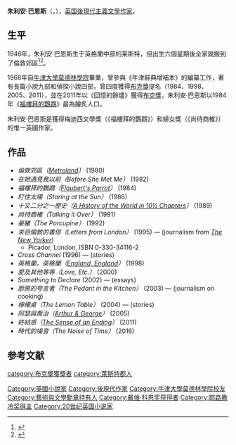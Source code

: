 {{Link style|time=2015-12-11T05:12:46+00:00}}
{{Infobox writer
| image       = Julian_Barnes_in_2019_02.jpg
| imagesize   = 
| caption     = 朱利安·巴恩斯
| pseudonym   = Dan Kavanagh (crime fiction), Edward Pygge
|birth_name        = Julian Patrick Barnes
| birth_date  = {{Birth date and age|1946|1|19|df=y}}
| birth_place ={{UK}}[[莱斯特|莱斯特]]
| death_date  =
| death_place =
| alma_mater  = [[牛津大學莫德林學院|牛津大學莫德林學院]]
| occupation  = 作家
| nationality = [[英国|英国]]
| genre       = 作家
| movement    = [[後現代主義|後現代主義]]
| awards      = [[費米娜獎|費米娜獎]]（1992年）<br>[[布克獎|布克獎]]（2011年）<br>[[奧地利國家歐洲文學獎|奧地利國家歐洲文學獎]]（2004年）<br>[[耶路撒冷文學獎|耶路撒冷文學獎]]（2021年）
| influences  = [[古斯塔夫·福楼拜|古斯塔夫·福楼拜]],<ref name="telegraph1"/> [[儒勒·雷纳尔|儒勒·雷纳尔]],<ref name="telegraph1"/> [[伊戈尔·斯特拉文斯基|伊戈尔·斯特拉文斯基]],<ref name="telegraph1"/> [[弗兰克·奥康纳|弗兰克·奥康纳]], [[福特·马多克斯·福特|福特·马多克斯·福特]]
| influenced  =
| website     = {{URL|http://www.julianbarnes.com}}
}}
'''朱利安·巴恩斯'''（{{lang-en|'''Julian Barnes'''}}，{{bd|1946年|1月19日|catIdx=Barnes}}），[[英国|英国]][[後現代主義|後現代主義]][[文學|文學]][[作家|作家]]。

== 生平 ==
1946年，朱利安·巴恩斯生于英格蘭中部的莱斯特，但出生六個星期後全家就搬到了倫敦郊區<ref name="telegraph1">{{cite news |last=Summerscale |first=Kate |url=http://www.telegraph.co.uk/culture/donotmigrate/3671554/Julian-Barnes-Life-as-he-knows-it.html |title=Julian Barnes: Life as he knows it |publisher=Telegraph |date=1 March 2008 |accessdate=10 August 2011 |location=London |archive-date=2011-07-17 |archive-url=https://web.archive.org/web/20110717133634/http://www.telegraph.co.uk/culture/donotmigrate/3671554/Julian-Barnes-Life-as-he-knows-it.html |dead-url=no }}</ref><ref name=guardian1>{{cite news|author=Interviewed by Denis Campbell|title=My Team: Julian Barnes on Leicester City F.C.|url=http://observer.guardian.co.uk/osm/story/0,,530805,00.html|publisher=The Observer|accessdate=22 October 2011|location=London|archive-url=https://web.archive.org/web/20121001153513/http://observer.guardian.co.uk/osm/story/0,,530805,00.html|archive-date=2012-10-01|dead-url=yes}}</ref>。

1968年自[[牛津大學莫德林學院|牛津大學莫德林學院]]畢業，曾參與《牛津辭典增補本》的編纂工作，著有長篇小說九部和偵探小說四部，曾四度獲得[[布克獎|布克獎]]提名（1984、1998、2005、2011），並在2011年以《回憶的餘燼》獲得[[布克獎|布克獎]]，朱利安·巴恩斯以1984年《[[福樓拜的鸚鵡|福樓拜的鸚鵡]]》最為膾炙人口。

朱利安·巴恩斯是獲得梅迪西文學獎（《福樓拜的鸚鵡》）和婦女獎（《尚待商榷》）的惟一英國作家。

== 作品 ==
* ''倫敦郊區（[[:en:Metro-land#Julian_Barnes:_Metroland|Metroland]]）'' (1980)
* ''在她遇見我以前（Before She Met Me）'' (1982)
* ''福樓拜的鸚鵡（[[:en:Flaubert's_Parrot|Flaubert's Parrot]]）'' (1984)
* ''盯住太陽（Staring at the Sun）'' (1986)
* ''十又二分之一歷史（[[:en:A_History_of_the_World_in_10½_Chapters|A History of the World in 10½ Chapters]]）'' (1989)
* ''尚待商榷（Talking it Over）'' (1991)
* ''豪豬（The Porcupine）'' (1992)
* ''來自倫敦的書信（Letters from London）'' (1995) — (journalism from ''[[The_New_Yorker|The New Yorker]]'')
** Picador, London, ISBN 0-330-34116-2
* ''Cross Channel'' (1996) — (stories)
* ''英格蘭，英格蘭（[[:en:England,_England|England, England]]）'' (1998)
* ''愛及其他等等（Love, Etc.）'' (2000)
* ''Something to Declare'' (2002) — (essays)
* ''廚房的夸言者（The Pedant in the Kitchen）'' (2003) — (journalism on cooking)
* ''檸檬桌（The Lemon Table）'' (2004) — (stories)
* ''阿瑟與喬治（[[:en:Arthur_&_George|Arthur & George]]）'' (2005)
* ''終結感（[[:en:The_Sense_of_an_Ending|The Sense of an Ending]]）'' (2011)
* ''時代的噪音（The Noise of Time）'' (2016)

==参考文献==
{{reflist}}

{{大卫·科恩奖}}
{{布克奖}}
{{Authority control}}
{{DEFAULTSORT:Barnes, Julian}}
[[category:布克獎獲獎者|category:布克獎獲獎者]]
[[Category:英國小說家|Category:英國小說家]]
[[Category:後現代作家|Category:後現代作家]]
[[Category:牛津大學莫德林學院校友|Category:牛津大學莫德林學院校友]]
[[category:萊斯特郡人|category:萊斯特郡人]]
[[Category:藝術與文學勳章持有人|Category:藝術與文學勳章持有人]]
[[Category:戴维·科恩奖获得者|Category:戴维·科恩奖获得者]]
[[Category:耶路撒冷奖得主|Category:耶路撒冷奖得主]]
[[Category:20世纪英国小说家|Category:20世纪英国小说家]]